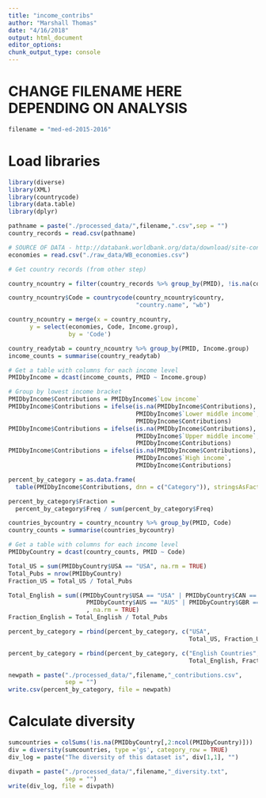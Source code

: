 ```yaml
---
title: "income_contribs"
author: "Marshall Thomas"
date: "4/16/2018"
output: html_document
editor_options: 
chunk_output_type: console
---
```


# CHANGE FILENAME HERE DEPENDING ON ANALYSIS
```r
filename = "med-ed-2015-2016"
```

# Load libraries
```r
library(diverse)
library(XML)
library(countrycode)
library(data.table)
library(dplyr)
```

```r
pathname = paste("./processed_data/",filename,".csv",sep = "")
country_records = read.csv(pathname)
```

```r
# SOURCE OF DATA - http://databank.worldbank.org/data/download/site-content/CLASS.xls
economies = read.csv("./raw_data/WB_economies.csv")

# Get country records (from other step)

country_ncountry = filter(country_records %>% group_by(PMID), !is.na(country))

country_ncountry$Code = countrycode(country_ncountry$country, 
                                    "country.name", "wb")

country_ncountry = merge(x = country_ncountry, 
      y = select(economies, Code, Income.group),
                 by = 'Code')

country_readytab = country_ncountry %>% group_by(PMID, Income.group)
income_counts = summarise(country_readytab)

# Get a table with columns for each income level
PMIDbyIncome = dcast(income_counts, PMID ~ Income.group)

# Group by lowest income bracket
PMIDbyIncome$Contributions = PMIDbyIncome$`Low income`
PMIDbyIncome$Contributions = ifelse(is.na(PMIDbyIncome$Contributions),
                                    PMIDbyIncome$`Lower middle income`,
                                    PMIDbyIncome$Contributions)
PMIDbyIncome$Contributions = ifelse(is.na(PMIDbyIncome$Contributions),
                                    PMIDbyIncome$`Upper middle income`,
                                    PMIDbyIncome$Contributions)
PMIDbyIncome$Contributions = ifelse(is.na(PMIDbyIncome$Contributions),
                                    PMIDbyIncome$`High income`,
                                    PMIDbyIncome$Contributions)

percent_by_category = as.data.frame(
  table(PMIDbyIncome$Contributions, dnn = c("Category")), stringsAsFactors = FALSE)

percent_by_category$Fraction = 
  percent_by_category$Freq / sum(percent_by_category$Freq)

```

```r
countries_bycountry = country_ncountry %>% group_by(PMID, Code)
country_counts = summarise(countries_bycountry)

# Get a table with columns for each income level
PMIDbyCountry = dcast(country_counts, PMID ~ Code)

Total_US = sum(PMIDbyCountry$USA == "USA", na.rm = TRUE) 
Total_Pubs = nrow(PMIDbyCountry)
Fraction_US = Total_US / Total_Pubs

Total_English = sum((PMIDbyCountry$USA == "USA" | PMIDbyCountry$CAN == "CAN" |
                      PMIDbyCountry$AUS == "AUS" | PMIDbyCountry$GBR == "GBR")
                      , na.rm = TRUE) 
Fraction_English = Total_English / Total_Pubs

percent_by_category = rbind(percent_by_category, c("USA",
                                                   Total_US, Fraction_US))

percent_by_category = rbind(percent_by_category, c("English Countries",
                                                   Total_English, Fraction_English))
```


```r
newpath = paste("./processed_data/",filename,"_contributions.csv",
                sep = "")
write.csv(percent_by_category, file = newpath)
```

# Calculate diversity
```r
sumcountries = colSums(!is.na(PMIDbyCountry[,2:ncol(PMIDbyCountry)]))
div = diversity(sumcountries, type ='gs', category_row = TRUE)
div_log = paste("The diversity of this dataset is", div[1,1], "")

divpath = paste("./processed_data/",filename,"_diversity.txt",
                sep = "")
write(div_log, file = divpath)
```

